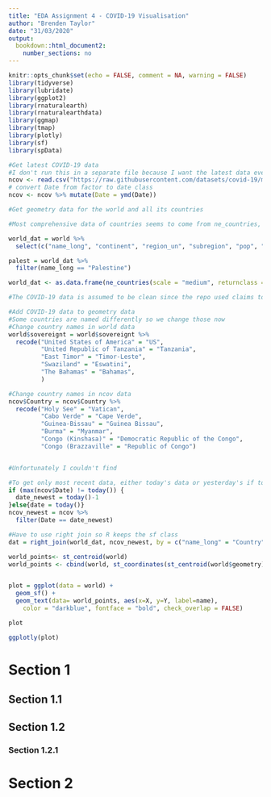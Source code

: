 ```yaml
---
title: "EDA Assignment 4 - COVID-19 Visualisation"
author: "Brenden Taylor"
date: "31/03/2020"
output: 
  bookdown::html_document2:
    number_sections: no
---
```


```r
knitr::opts_chunk$set(echo = FALSE, comment = NA, warning = FALSE)
library(tidyverse)
library(lubridate)
library(ggplot2)
library(rnaturalearth)
library(rnaturalearthdata)
library(ggmap)
library(tmap)
library(plotly)
library(sf)
library(spData)
```

```r
#Get latest COVID-19 data
#I don't run this in a separate file because I want the latest data every time the file is knit
ncov <- read.csv("https://raw.githubusercontent.com/datasets/covid-19/master/data/countries-aggregated.csv")
# convert Date from factor to date class
ncov <- ncov %>% mutate(Date = ymd(Date))

#Get geometry data for the world and all its countries

#Most comprehensive data of countries seems to come from ne_countries, but this doesn't separate the West Bank and Gaza, and Israel, but the ncov data does. So I use spData's world function to get geometry data for the West Bank and Gaza, and then add it in later

world_dat = world %>%
  select(c("name_long", "continent", "region_un", "subregion", "pop", "geom"))

palest = world_dat %>%
  filter(name_long == "Palestine")

world_dat <- as.data.frame(ne_countries(scale = "medium", returnclass = "sf"))

```

```r
#The COVID-19 data is assumed to be clean since the repo used claims to be the cleaned version of data from John's Hopkins. So no structural checks, NA checks etc. are done at this stage.
```

```r
#Add COVID-19 data to geometry data
#Some countries are named differently so we change those now
#Change country names in world data
world$sovereignt = world$sovereignt %>%
  recode("United States of America" = "US",
         "United Republic of Tanzania" = "Tanzania",
         "East Timor" = "Timor-Leste",
         "Swaziland" = "Eswatini",
         "The Bahamas" = "Bahamas",
         )

#Change country names in ncov data
ncov$Country = ncov$Country %>%
  recode("Holy See" = "Vatican",
         "Cabo Verde" = "Cape Verde",
         "Guinea-Bissau" = "Guinea Bissau",
         "Burma" = "Myanmar",
         "Congo (Kinshasa)" = "Democratic Republic of the Congo",
         "Congo (Brazzaville" = "Republic of Congo")


#Unfortunately I couldn't find 

```

```r
#To get only most recent data, either today's data or yesterday's if today's isn't up yet
if (max(ncov$Date) != today()) {
  date_newest = today()-1
}else{date = today()}
ncov_newest = ncov %>%
  filter(Date == date_newest)
```

```r
#Have to use right join so R keeps the sf class
dat = right_join(world_dat, ncov_newest, by = c("name_long" = "Country"))
```

```r
world_points<- st_centroid(world)
world_points <- cbind(world, st_coordinates(st_centroid(world$geometry)))


plot = ggplot(data = world) +
  geom_sf() +
  geom_text(data= world_points, aes(x=X, y=Y, label=name),
    color = "darkblue", fontface = "bold", check_overlap = FALSE)

plot

ggplotly(plot)
```

# Section 1

## Section 1.1

## Section 1.2

### Section 1.2.1

# Section 2